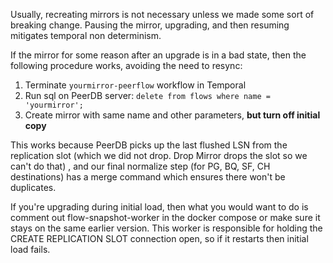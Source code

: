 Usually, recreating mirrors is not necessary unless we made some sort of breaking change. Pausing the mirror, upgrading, and then resuming mitigates temporal non determinism.

If the mirror for some reason after an upgrade is in a bad state, then the following procedure works, avoiding the need to resync:
1. Terminate `yourmirror-peerflow` workflow in Temporal
2. Run sql on PeerDB server: `delete from flows where name = 'yourmirror';`
3. Create mirror with same name and other parameters, **but turn off initial copy**

This works because PeerDB picks up the last flushed LSN from the replication slot (which we did not drop. Drop Mirror drops the slot so we can't do that) , and our final normalize step (for PG, BQ, SF, CH destinations) has a merge command which ensures there won't be duplicates.

If you're upgrading during initial load, then what you would want to do is comment out flow-snapshot-worker in the docker compose or make sure it stays on the same earlier version. This worker is responsible for holding the CREATE REPLICATION SLOT connection open, so if it restarts then initial load fails.